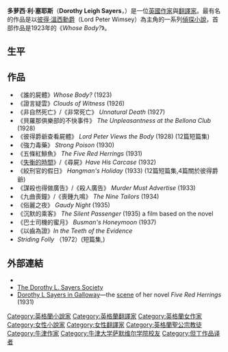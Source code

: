 {{blpunsourced|time=2020-01-23}}
{{Infobox writer 
| name        = 多萝西·L·塞耶斯
| image       = 
| caption     =
| occupation  = [[小说家|小说家]]、[[戏曲家|戏曲家]]
| genre       = [[犯罪小說|犯罪小說]]
| movement    = {{Link-en|侦探小说黄金时代|Golden Age of Detective Fiction}}
| language    = [[英语|英语]]
| birth_date   = {{birth date|1893|06|13|df=y}}
| birth_place  = {{UK}}[[牛津|牛津]]
| spouse      = 麦克·弗莱明<br />(m. 1926–50, his death)
| children    = 约翰·弗莱明·安东尼 (1924 - 1984)
| death_date   = {{death date and age|1957|12|17|1893|06|13|df=y}}
| death_place  =  {{UK}}[[埃塞克斯郡|埃塞克斯郡]][[威瑟姆|威瑟姆]]
| nationality = {{UK}}
| influences  = [[Dante|Dante]], [[William_Wordsworth|William Wordsworth]], [[G.K._Chesterton|G.K. Chesterton]], [[Thomas_Traherne|Thomas Traherne]]
| influenced  = [[Stieg_Larsson|Stieg Larsson]], [[Diana_Gabaldon|Diana Gabaldon]]
}}
'''多萝西·利·塞耶斯'''（'''Dorothy Leigh Sayers'''，{{bd|1893年|6月13日|1957年|12月12日|catIdx=Sayers}}）是一位[[英國|英國]][[作家|作家]]與[[翻譯家|翻譯家]]。最有名的作品是以[[彼得·溫西勳爵|彼得·溫西勳爵]]（Lord Peter Wimsey）為主角的一系列[[偵探小說|偵探小說]]，首部作品是1923年的《''Whose Body?''》。

==生平==

==作品==
* 《誰的屍體》''Whose Body?'' (1923)
* 《證言疑雲》''Clouds of Witness'' (1926)
* 《非自然死亡》/《非常死亡》 ''Unnatural Death'' (1927)
* 《貝羅那俱樂部的不快事件》 ''The Unpleasantness at the Bellona Club'' (1928)
* 《彼得爵爺查看屍體》 ''Lord Peter Views the Body'' (1928) (12篇短篇集)
* 《強力毒藥》 ''Strong Poison'' (1930)
* 《五條紅鯡魚》 ''The Five Red Herrings'' (1931)
* 《[[失衡的時間|失衡的時間]]》/《尋屍》''Have His Carcase'' (1932)
* 《絞刑官的假日》 ''Hangman's Holiday'' (1933) (12篇短篇集,4篇關於彼得爵爺)
* 《謀殺也得做廣告》/《殺人廣告》 ''Murder Must Advertise'' (1933)
* 《九曲喪鐘》/《喪鍾九鳴》 ''The Nine Tailors'' (1934)
* 《俗麗之夜》 ''Gaudy Night'' (1935)
* 《沉默的乘客》 ''The Silent Passenger'' (1935) a film based on the novel
* 《巴士司機的蜜月》 ''Busman's Honeymoon'' (1937)
* 《以齒為證》''In the Teeth of the Evidence''
*  ''Striding Folly'' （1972）(短篇集,)

==外部連結==
* {{imdb name|id=0768465}}
* [http://www.sayers.org.uk/ The Dorothy L. Sayers Society] {{Wayback|url=http://www.sayers.org.uk/ |date=20210125232841 }}
* [https://web.archive.org/web/20080417224638/http://www.gatehouse-of-fleet.co.uk/sayers.htm Dorothy L Sayers in Galloway]—the [[Dumfries_and_Galloway|scene]] of her novel ''Five Red Herrings'' (1931)

{{normdaten}}
{{DEFAULTSORT:Sayers, Dorothy L.}}
[[Category:英格蘭小說家|Category:英格蘭小說家]]
[[Category:英格蘭翻譯家|Category:英格蘭翻譯家]]
[[Category:英格蘭女作家|Category:英格蘭女作家]]
[[Category:女性小說家|Category:女性小說家]]
[[Category:女性翻譯家|Category:女性翻譯家]]
[[Category:英格蘭聖公宗教徒|Category:英格蘭聖公宗教徒]]
[[Category:牛津作家|Category:牛津作家]]
[[Category:牛津大学萨默维尔学院校友|Category:牛津大学萨默维尔学院校友]]
[[Category:但丁作品译者|Category:但丁作品译者]]